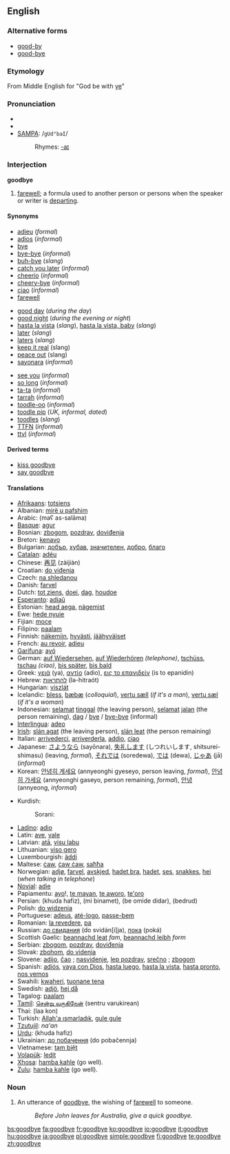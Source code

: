 ==English==

===Alternative forms===
* [[good-by]]
* [[good-bye]]

===Etymology===
From Middle English for "God be with [[ye]]"

===Pronunciation===
* {{enPR|go͝odbīʹ}}
* {{IPA|/gʊdˈbaɪ/}}
* [[w:SAMPA|SAMPA]]: /<tt>gUd"baI</tt>/
*: Rhymes: [[Rhymes:English:-aɪ|-aɪ]]

===Interjection===
'''goodbye'''

# [[farewell]]; a formula used to another person or persons when the speaker or writer is [[depart]]ing.

====Synonyms====
{{top3}}
* [[adieu]] (''formal'')
* [[adios]] (''informal'')
* [[bye]]
* [[bye-bye]] (''informal'')
* [[buh-bye]] (''slang'')
* [[catch you later]] (''informal'')
* [[cheerio]] (''informal'')
* [[cheery-bye]] (''informal'')
* [[ciao]] (''informal'')
* [[farewell]]
{{mid3}}
* [[good day]] (''during the day'')
* [[good night]] (''during the evening or night'')
* [[hasta la vista]] (''slang''), [[hasta la vista, baby]] (''slang'')
* [[later]] (''slang'')
* [[laters]] (''slang'')
* [[keep it real]] (slang)
* [[peace out]] (slang)
* [[sayonara]] (''informal'')
{{mid3}}
* [[see you]] (''informal'')
* [[so long]] (''informal'')
* [[ta-ta]] (''informal'')
* [[tarrah]] (''informal'')
* [[toodle-oo]] (''informal'')
* [[toodle pip]] (''UK, informal, dated'')
* [[toodles]] (''slang'')
* [[TTFN]] (''informal'')
* [[ttyl]] (''informal'')
{{bottom3}}

====Derived terms====
* [[kiss goodbye]]
* [[say goodbye]]

====Translations====
{{rfc-trans}}
{{top}}
* [[Afrikaans]]: [[totsiens]]
* Albanian: [[mirë u pafshim]]
* Arabic: {{ARchar|[[مع السلامة]]}} (maʕ as-salāma)
* [[Basque]]: [[agur]]
* Bosnian: [[zbogom]], [[pozdrav]], [[doviđenja]]
* Breton: [[kenavo]]
* Bulgarian: [[добър]], [[хубав]], [[значителен]], [[добро]], [[благо]]
* [[Catalan]]: [[adéu]]
* Chinese: [[再见]] (zàijiàn)
* Croatian: [[do viđenja]]
* Czech: [[na shledanou]]
* Danish: [[farvel]]
* Dutch: [[tot ziens]], [[doei]], [[dag]], [[houdoe]]
* [[Esperanto]]: [[adiaŭ]]
* Estonian: [[head aega]], [[nägemist]]
* Ewe: [[hede nyuie]]
* Fijian: [[moce]]
* Filipino: [[paalam]]
* Finnish: [[näkemiin]], [[hyvästi]], [[jäähyväiset]]
* French: [[au revoir]], [[adieu]]
* [[Garífuna]]: [[ayó]]
* German: [[auf Wiedersehen]], [[auf Wiederhören]] ''(telephone)'', [[tschüss]], [[tschau]] ''(ciao)'', [[bis später]], [[bis bald]]
* Greek: [[γειά]] (ya), [[αντίο]] (adio), [[εις το επανιδείν]] (is to epanidin)
* Hebrew: [[להתראות]] (lə-hitraót)
* Hungarian: [[viszlát]]
* Icelandic: [[bless]], [[bæbæ]] (''colloquial''), [[vertu sæll]] (''if it's a man''), [[vertu sæl]] (''if it's a woman'')
* Indonesian: [[selamat]] [[tinggal]] (the leaving person), [[selamat]] [[jalan]] (the person remaining), [[dag]] / [[bye]] / [[bye-bye]] (informal)
* [[Interlingua]]: [[adeo]]
* [[Irish]]: [[slán agat]] (the leaving person), [[slán leat]] (the person remaining)
* Italian: [[arrivederci]], [[arriverderla]], [[addio]], [[ciao]]
* Japanese: [[さようなら]] (sayōnara), [[失礼します]] (しつれいします, shitsurei-shimasu) (leaving, ''formal''), [[それでは]] (soredewa), [[では]] (dewa), [[じゃあ]] (jā) (''informal'')
* Korean: [[안녕히 계세요]] (annyeonghi gyeseyo, person leaving, ''formal''), [[안녕히 가세요]] (annyeonghi gaseyo, person remaining, ''formal''), [[안녕]] (annyeong, ''informal'')
{{mid}}
* Kurdish:
*: Sorani: {{t|ku|خوا حافیز|tr=xwa hafîz|sc=KUchar}}
* [[Ladino]]: [[adio]]
* Latin: [[ave]], [[vale]]
* Latvian: [[atā]], [[visu labu]]
* Lithuanian: [[viso gero]]
* Luxembourgish: [[äddi]]
* Maltese: [[ċaw]], [[ċaw ċaw]], [[saħħa]]
* Norwegian: [[adjø]], [[farvel]], [[avskjed]], [[hadet bra]], [[hadet]], [[ses]], [[snakkes]], [[hei]] (''when talking in telephone'')
* [[Novial]]: [[adie]]
* Papiamentu: [[ayo]]!, [[te mayan]], [[te aworo]], [[te'oro]]
* Persian: {{FAchar|[[خدا حافظ]]}} (khuda hafiz), {{FAchar|[[می بینمت]]}} (mi binamet), {{FAchar|[[به امید دیدار]]}} (be omide didar), {{FAchar|[[بدرود]]}} (bedrud)
* Polish: [[do widzenia]]
* Portuguese: [[adeus]], [[até-logo]], [[passe-bem]]
* Romanian: [[la revedere]], [[pa]]
* Russian: [[до свидания]] (do svidán[i]ja), [[пока]] (poká)
* Scottish Gaelic: [[beannachd leat]] ''fam'', [[beannachd leibh]] ''form''
* Serbian: [[zbogom]], [[pozdrav]], [[doviđenja]]
* Slovak: [[zbohom]], [[do videnia]]
* Slovene: [[adijo]], [[čao]] {{informal}}; [[nasvidenje]], [[lep pozdrav]], [[srečno]] {{formal}}; [[zbogom]] {{archaic}}
* Spanish: [[adiós]], [[vaya con Dios]], [[hasta luego]], [[hasta la vista]], [[hasta pronto]], [[nos vemos]]
* Swahili: [[kwaheri]], [[tuonane tena]]
* Swedish: [[adjö]], [[hej då]]
* Tagalog: [[paalam]]
* [[Tamil]]: [[சென்று வருகிறேன்]] (sentru varukirean)
* Thai: {{THchar|[[ลาก่อน]]}} (laa kon)
* Turkish: [[Allah'a ısmarladık]], [[gule gule]]
* [[Tzutujil]]: ''na'an''
* [[Urdu]]: {{URchar|[[خدا حافظ]]}} (khuda hafiz)
* Ukrainian: [[до побачення]] (do pobačennja)
* Vietnamese: [[tạm biệt]]
* [[Volapük]]: [[ledit]]
* [[Xhosa]]: [[hamba kahle]] (go well).
* [[Zulu]]: [[hamba kahle]] (go well).
{{bottom}}

===Noun===
{{en-noun}}

# An utterance of [[goodbye]], the wishing of [[farewell]] to someone.
#: ''Before John leaves for Australia, give a quick goodbye.''

[[bs:goodbye]]
[[fa:goodbye]]
[[fr:goodbye]]
[[ko:goodbye]]
[[io:goodbye]]
[[it:goodbye]]
[[hu:goodbye]]
[[ja:goodbye]]
[[pl:goodbye]]
[[simple:goodbye]]
[[fi:goodbye]]
[[te:goodbye]]
[[zh:goodbye]]